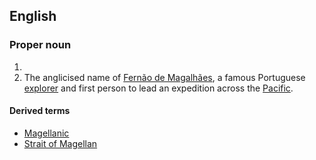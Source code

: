 ==English==
{{wikipedia}}
===Proper noun===
{{en-proper noun|-|s}}

# {{surname}}
# The anglicised name of [[w:Fernão de Magalhães|Fernão de Magalhães]], a famous Portuguese [[explorer]] and first person to lead an expedition across the [[Pacific]]. 

====Derived terms====
*[[Magellanic]]
*[[Strait of Magellan]]